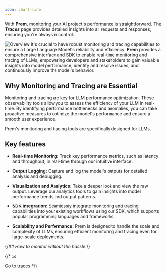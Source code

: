 ```yaml
---
icon: chart-line
---
```


With **Prem**, monitoring your AI project's performance is straightforward. The **_Traces_** page provides detailed insights into all requests and responses, ensuring you're always in control.

<img
  src="https://static.premai.io/prem-saas-docs/monitoring-guide/monitoringPage.gif"
  alt="Overview"
/>
It's crucial to have robust monitoring and tracing capabilities to ensure a Large Language Model's reliability and efficiency. **Prem** provides a comprehensive interface and SDK to enable real-time monitoring and tracing of LLMs, empowering developers and stakeholders to gain valuable insights into model performance, identify and resolve issues, and continuously improve the model's behavior.




## Why Monitoring and Tracing are Essential
Monitoring and tracing are key for LLM performance optimization.
These observability tools allow you to assess the efficiency of your LLM in real-time.
By identifying performance bottlenecks and anomalies, you can take proactive measures to optimize the model's performance and ensure a smooth user experience.

Prem's monitoring and tracing tools are specifically designed for LLMs.
## Key features
- **Real-time Monitoring:** Track key performance metrics, such as latency and throughput, in real-time through our intuitive interface.


- **Output Logging:** Capture and log the model's outputs for detailed analysis and debugging.


- **Visualization and Analytics:** Take a deeper look and view the raw output. Leverage our analytics tools to gain insights into model performance trends and output patterns.

- **SDK Integration:** Seamlessly integrate monitoring and tracing capabilities into your existing workflows using our SDK, which supports popular programming languages and frameworks.


- **Scalability and Performance:** Prem is designed to handle the scale and complexity of LLMs, ensuring efficient monitoring and tracing even for large-scale deployments.

{/*## How to monitor without the hassle.*/}

{/*<Steps>
  <Step title="Test models in the playground of your choice.">
  `id`
  
  
  </Step>
  <Step title="Navigate to the Traces page.">
    Go to traces
  </Step>
</Steps>*/}